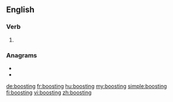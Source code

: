 ==English==

===Verb===
{{head|en|present participle}}

# {{present participle of|boost|lang=en|nocat=1}}

===Anagrams===
* {{l|en|bongoist}}
* {{l|en|tobogins}}

[[de:boosting]]
[[fr:boosting]]
[[hu:boosting]]
[[my:boosting]]
[[simple:boosting]]
[[fi:boosting]]
[[vi:boosting]]
[[zh:boosting]]